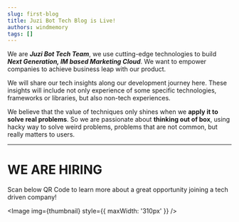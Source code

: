 ```yaml
---
slug: first-blog
title: Juzi Bot Tech Blog is Live!
authors: windmemory
tags: []
---
```



We are ***Juzi Bot Tech Team***, we use cutting-edge technologies to build ***Next Generation, IM based Marketing Cloud***. We want to empower companies to achieve business leap with our product.

We will share our tech insights along our development journey here. These insights will include not only experience of some specific technologies, frameworks or libraries, but also non-tech experiences.

<!--truncate-->

We believe that the value of techniques only shines when we **apply it to solve real problems**. So we are passionate about **thinking out of box**, using hacky way to solve weird problems, problems that are not common, but really matters to users.

---

# WE ARE HIRING
Scan below QR Code to learn more about a great opportunity joining a tech driven company!

<Image img={thumbnail} style={{ maxWidth: '310px' }} />
